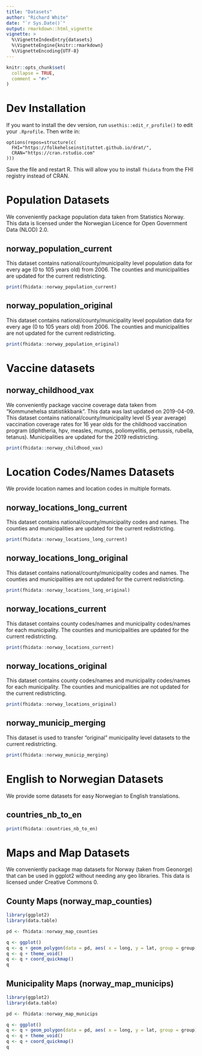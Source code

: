 ```yaml
---
title: "Datasets"
author: "Richard White"
date: "`r Sys.Date()`"
output: rmarkdown::html_vignette
vignette: >
  %\VignetteIndexEntry{datasets}
  %\VignetteEngine{knitr::rmarkdown}
  %\VignetteEncoding{UTF-8}
---
```


```r
knitr::opts_chunk$set(
  collapse = TRUE,
  comment = "#>"
)
```

# Dev Installation

If you want to install the dev version, run `usethis::edit_r_profile()` to edit your `.Rprofile`. Then write in:

```
options(repos=structure(c(
  FHI="https://folkehelseinstituttet.github.io/drat/",
  CRAN="https://cran.rstudio.com"
)))
```

Save the file and restart R. This will allow you to install `fhidata` from the FHI registry instead of CRAN.

# Population Datasets

We conveniently package population data taken from Statistics Norway. This data is licensed under the Norwegian Licence for Open Government Data (NLOD) 2.0.

## norway_population_current

This dataset contains national/county/municipality level population data for every age (0 to 105 years old) from 2006. The counties and municipalities are updated for the current redistricting.

```r
print(fhidata::norway_population_current)
```

## norway_population_original

This dataset contains national/county/municipality level population data for every age (0 to 105 years old) from 2006. The counties and municipalities are not updated for the current redistricting.

```r
print(fhidata::norway_population_original)
```

# Vaccine datasets

## norway_childhood_vax

We conveniently package vaccine coverage data taken from "Kommunehelsa statistikkbank". This data was last updated on 2019-04-09. This dataset contains national/county/municipality level (5 year average) vaccination coverage rates for 16 year olds for the childhood vaccination program (diphtheria, hpv, measles, mumps, poliomyelitis, pertussis, rubella, tetanus). Municipalities are updated for the 2019 redistricting.

```r
print(fhidata::norway_childhood_vax)
```

# Location Codes/Names Datasets

We provide location names and location codes in multiple formats.

## norway_locations_long_current

This dataset contains national/county/municipality codes and names. The counties and municipalities are updated for the current redistricting.

```r
print(fhidata::norway_locations_long_current)
```

## norway_locations_long_original

This dataset contains national/county/municipality codes and names. The counties and municipalities are not updated for the current redistricting.

```r
print(fhidata::norway_locations_long_original)
```

## norway_locations_current

This dataset contains county codes/names and municipality codes/names for each municipality. The counties and municipalities are updated for the current redistricting.

```r
print(fhidata::norway_locations_current)
```

## norway_locations_original

This dataset contains county codes/names and municipality codes/names for each municipality. The counties and municipalities are not updated for the current redistricting.

```r
print(fhidata::norway_locations_original)
```

## norway_municip_merging

This dataset is used to transfer "original" municipality level datasets to the current redistricting.

```r
print(fhidata::norway_municip_merging)
```

# English to Norwegian Datasets

We provide some datasets for easy Norwegian to English translations.

## countries_nb_to_en

```r
print(fhidata::countries_nb_to_en)
```

# Maps and Map Datasets

We conveniently package map datasets for Norway (taken from Geonorge) that can be used in ggplot2 without needing any geo libraries. This data is licensed under Creative Commons 0.

## County Maps (norway_map_counties)

```r
library(ggplot2)
library(data.table)

pd <- fhidata::norway_map_counties

q <- ggplot()
q <- q + geom_polygon(data = pd, aes( x = long, y = lat, group = group, fill=location_code), color="black")
q <- q + theme_void()
q <- q + coord_quickmap()
q
```

## Municipality Maps (norway_map_municips)

```r
library(ggplot2)
library(data.table)

pd <- fhidata::norway_map_municips

q <- ggplot()
q <- q + geom_polygon(data = pd, aes( x = long, y = lat, group = group), color="black", fill="white")
q <- q + theme_void()
q <- q + coord_quickmap()
q
```

